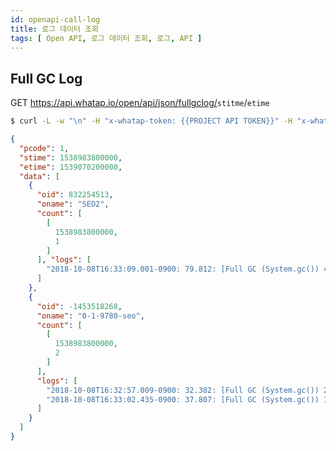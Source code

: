 ```yaml
---
id: openapi-call-log
title: 로그 데이터 조회
tags: [ Open API, 로그 데이터 조회, 로그, API ]
---
```


## Full GC Log

<span class='apitype'>GET</span> https://api.whatap.io/open/api/json/fullgclog/<code>stitme</code>/<code>etime</code>

```bash title='command'
$ curl -L -w "\n" -H "x-whatap-token: {{PROJECT API TOKEN}}" -H "x-whatap-pcode: {{projectCode}}" "https://api.whatap.io/open/api/json/fullgclog/1538983800000/1539104400000"
```

```json title='response'
{
  "pcode": 1,
  "stime": 1538983800000,
  "etime": 1539070200000,
  "data": [
    {
      "oid": 832254513,
      "oname": "SEO2",
      "count": [
        [
          1538983800000,
          1
        ]
      ], "logs": [
        "2018-10-08T16:33:09.001-0900: 79.812: [Full GC (System.gc()) 47269K->14801K(448000K), 0.0537298 secs]"
      ]
    },
    {
      "oid": -1453518268,
      "oname": "0-1-9780-seo",
      "count": [
        [
          1538983800000,
          2
        ]
      ],
      "logs": [
        "2018-10-08T16:32:57.009-0900: 32.382: [Full GC (System.gc()) 26874K->14816K(94720K), 0.0463841 secs]",
        "2018-10-08T16:33:02.435-0900: 37.807: [Full GC (System.gc()) 15040K->13556K(94720K), 0.0557387 secs]"
      ]
    }
  ]
}
```